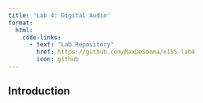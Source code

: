 ```yaml
---
title: 'Lab 4: Digital Audio'
format:
  html: 
    code-links:
      - text: "Lab Repository"
        href: https://github.com/MaxDeSomma/e155-lab4
        icon: github
---
```


## Introduction